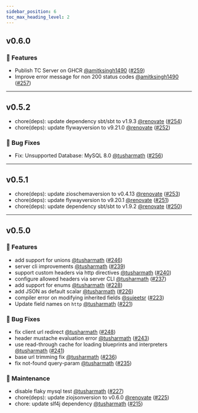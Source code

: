 ```yaml
---
sidebar_position: 6
toc_max_heading_level: 2
---
```



<VersionUpdateCard />

## v0.6.0 

### 🚀 Features

- Publish TC Server on GHCR [@amitksingh1490](https://github.com/amitksingh1490) ([#259](https://github.com/tailcallhq/tailcall/pull/259))
- Improve error message for non 200 status codes [@amitksingh1490](https://github.com/amitksingh1490) ([#257](https://github.com/tailcallhq/tailcall/pull/257))


---
## v0.5.2 

- chore(deps): update dependency sbt/sbt to v1.9.3 [@renovate](https://github.com/renovate) ([#254](https://github.com/tailcallhq/tailcall/pull/254))
- chore(deps): update flywayversion to v9.21.0 [@renovate](https://github.com/renovate) ([#252](https://github.com/tailcallhq/tailcall/pull/252))

### 🐛 Bug Fixes

- Fix: Unsupported Database: MySQL 8.0  [@tusharmath](https://github.com/tusharmath) ([#256](https://github.com/tailcallhq/tailcall/pull/256))


---
## v0.5.1 

- chore(deps): update zioschemaversion to v0.4.13 [@renovate](https://github.com/renovate) ([#253](https://github.com/tailcallhq/tailcall/pull/253))
- chore(deps): update flywayversion to v9.20.1 [@renovate](https://github.com/renovate) ([#251](https://github.com/tailcallhq/tailcall/pull/251))
- chore(deps): update dependency sbt/sbt to v1.9.2 [@renovate](https://github.com/renovate) ([#250](https://github.com/tailcallhq/tailcall/pull/250))


---
## v0.5.0 

### 🚀 Features

- add support for unions [@tusharmath](https://github.com/tusharmath) ([#246](https://github.com/tailcallhq/tailcall/pull/246))
- server cli improvements [@tusharmath](https://github.com/tusharmath) ([#239](https://github.com/tailcallhq/tailcall/pull/239))
- support custom headers via http directives [@tusharmath](https://github.com/tusharmath) ([#240](https://github.com/tailcallhq/tailcall/pull/240))
- configure allowed headers via server CLI [@tusharmath](https://github.com/tusharmath) ([#237](https://github.com/tailcallhq/tailcall/pull/237))
- add support for enums [@tusharmath](https://github.com/tusharmath) ([#228](https://github.com/tailcallhq/tailcall/pull/228))
- add JSON as default scalar [@tusharmath](https://github.com/tusharmath) ([#226](https://github.com/tailcallhq/tailcall/pull/226))
- compiler error on modifying inherited fields [@sujeetsr](https://github.com/sujeetsr) ([#223](https://github.com/tailcallhq/tailcall/pull/223))
- Update field names on `http` [@tusharmath](https://github.com/tusharmath) ([#221](https://github.com/tailcallhq/tailcall/pull/221))

### 🐛 Bug Fixes

- fix client url redirect [@tusharmath](https://github.com/tusharmath) ([#248](https://github.com/tailcallhq/tailcall/pull/248))
- header mustache evaluation error [@tusharmath](https://github.com/tusharmath) ([#243](https://github.com/tailcallhq/tailcall/pull/243))
- use read-through cache for loading blueprints and interpreters [@tusharmath](https://github.com/tusharmath) ([#241](https://github.com/tailcallhq/tailcall/pull/241))
- base url trimming fix [@tusharmath](https://github.com/tusharmath) ([#236](https://github.com/tailcallhq/tailcall/pull/236))
- fix not-found query-param [@tusharmath](https://github.com/tusharmath) ([#235](https://github.com/tailcallhq/tailcall/pull/235))

### 🧰 Maintenance

- disable flaky mysql test [@tusharmath](https://github.com/tusharmath) ([#227](https://github.com/tailcallhq/tailcall/pull/227))
- chore(deps): update ziojsonversion to v0.6.0 [@renovate](https://github.com/renovate) ([#225](https://github.com/tailcallhq/tailcall/pull/225))
- chore: update slf4j dependency [@tusharmath](https://github.com/tusharmath) ([#215](https://github.com/tailcallhq/tailcall/pull/215))
